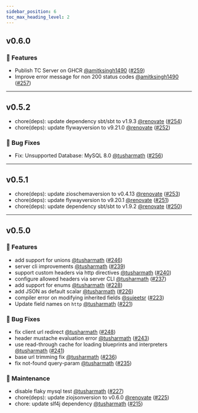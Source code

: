 ```yaml
---
sidebar_position: 6
toc_max_heading_level: 2
---
```



<VersionUpdateCard />

## v0.6.0 

### 🚀 Features

- Publish TC Server on GHCR [@amitksingh1490](https://github.com/amitksingh1490) ([#259](https://github.com/tailcallhq/tailcall/pull/259))
- Improve error message for non 200 status codes [@amitksingh1490](https://github.com/amitksingh1490) ([#257](https://github.com/tailcallhq/tailcall/pull/257))


---
## v0.5.2 

- chore(deps): update dependency sbt/sbt to v1.9.3 [@renovate](https://github.com/renovate) ([#254](https://github.com/tailcallhq/tailcall/pull/254))
- chore(deps): update flywayversion to v9.21.0 [@renovate](https://github.com/renovate) ([#252](https://github.com/tailcallhq/tailcall/pull/252))

### 🐛 Bug Fixes

- Fix: Unsupported Database: MySQL 8.0  [@tusharmath](https://github.com/tusharmath) ([#256](https://github.com/tailcallhq/tailcall/pull/256))


---
## v0.5.1 

- chore(deps): update zioschemaversion to v0.4.13 [@renovate](https://github.com/renovate) ([#253](https://github.com/tailcallhq/tailcall/pull/253))
- chore(deps): update flywayversion to v9.20.1 [@renovate](https://github.com/renovate) ([#251](https://github.com/tailcallhq/tailcall/pull/251))
- chore(deps): update dependency sbt/sbt to v1.9.2 [@renovate](https://github.com/renovate) ([#250](https://github.com/tailcallhq/tailcall/pull/250))


---
## v0.5.0 

### 🚀 Features

- add support for unions [@tusharmath](https://github.com/tusharmath) ([#246](https://github.com/tailcallhq/tailcall/pull/246))
- server cli improvements [@tusharmath](https://github.com/tusharmath) ([#239](https://github.com/tailcallhq/tailcall/pull/239))
- support custom headers via http directives [@tusharmath](https://github.com/tusharmath) ([#240](https://github.com/tailcallhq/tailcall/pull/240))
- configure allowed headers via server CLI [@tusharmath](https://github.com/tusharmath) ([#237](https://github.com/tailcallhq/tailcall/pull/237))
- add support for enums [@tusharmath](https://github.com/tusharmath) ([#228](https://github.com/tailcallhq/tailcall/pull/228))
- add JSON as default scalar [@tusharmath](https://github.com/tusharmath) ([#226](https://github.com/tailcallhq/tailcall/pull/226))
- compiler error on modifying inherited fields [@sujeetsr](https://github.com/sujeetsr) ([#223](https://github.com/tailcallhq/tailcall/pull/223))
- Update field names on `http` [@tusharmath](https://github.com/tusharmath) ([#221](https://github.com/tailcallhq/tailcall/pull/221))

### 🐛 Bug Fixes

- fix client url redirect [@tusharmath](https://github.com/tusharmath) ([#248](https://github.com/tailcallhq/tailcall/pull/248))
- header mustache evaluation error [@tusharmath](https://github.com/tusharmath) ([#243](https://github.com/tailcallhq/tailcall/pull/243))
- use read-through cache for loading blueprints and interpreters [@tusharmath](https://github.com/tusharmath) ([#241](https://github.com/tailcallhq/tailcall/pull/241))
- base url trimming fix [@tusharmath](https://github.com/tusharmath) ([#236](https://github.com/tailcallhq/tailcall/pull/236))
- fix not-found query-param [@tusharmath](https://github.com/tusharmath) ([#235](https://github.com/tailcallhq/tailcall/pull/235))

### 🧰 Maintenance

- disable flaky mysql test [@tusharmath](https://github.com/tusharmath) ([#227](https://github.com/tailcallhq/tailcall/pull/227))
- chore(deps): update ziojsonversion to v0.6.0 [@renovate](https://github.com/renovate) ([#225](https://github.com/tailcallhq/tailcall/pull/225))
- chore: update slf4j dependency [@tusharmath](https://github.com/tusharmath) ([#215](https://github.com/tailcallhq/tailcall/pull/215))
